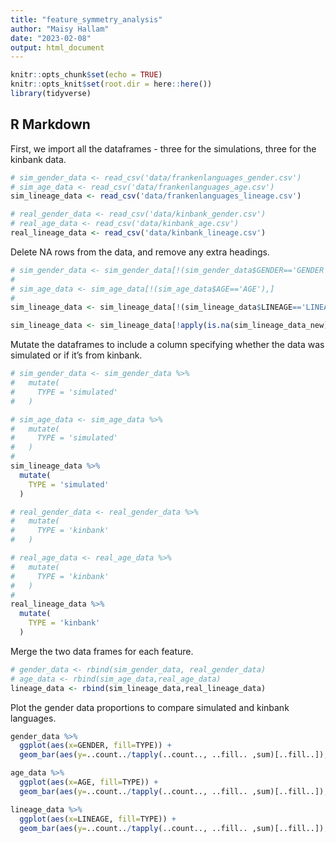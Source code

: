 ```yaml
---
title: "feature_symmetry_analysis"
author: "Maisy Hallam"
date: "2023-02-08"
output: html_document
---
```


```r
knitr::opts_chunk$set(echo = TRUE)
knitr::opts_knit$set(root.dir = here::here())
library(tidyverse)

```

## R Markdown

First, we import all the dataframes - three for the simulations, three for the
kinbank data.

```r
# sim_gender_data <- read_csv('data/frankenlanguages_gender.csv')
# sim_age_data <- read_csv('data/frankenlanguages_age.csv')
sim_lineage_data <- read_csv('data/frankenlanguages_lineage.csv')

# real_gender_data <- read_csv('data/kinbank_gender.csv')
# real_age_data <- read_csv('data/kinbank_age.csv')
real_lineage_data <- read_csv('data/kinbank_lineage.csv')


```

Delete NA rows from the data, and remove any extra headings.

```r
# sim_gender_data <- sim_gender_data[!(sim_gender_data$GENDER=='GENDER'),]
# 
# sim_age_data <- sim_age_data[!(sim_age_data$AGE=='AGE'),]
# 
sim_lineage_data <- sim_lineage_data[!(sim_lineage_data$LINEAGE=='LINEAGE'),]

sim_lineage_data <- sim_lineage_data[!apply(is.na(sim_lineage_data_new) | sim_lineage_data_new == "", 1, all),]

```

Mutate the dataframes to include a column specifying whether the data was simulated
or if it's from kinbank.

```r

# sim_gender_data <- sim_gender_data %>%
#   mutate(
#     TYPE = 'simulated'
#   )

# sim_age_data <- sim_age_data %>%
#   mutate(
#     TYPE = 'simulated'
#   )
# 
sim_lineage_data %>%
  mutate(
    TYPE = 'simulated'
  )

# real_gender_data <- real_gender_data %>%
#   mutate(
#     TYPE = 'kinbank'
#   )

# real_age_data <- real_age_data %>%
#   mutate(
#     TYPE = 'kinbank'
#   )
# 
real_lineage_data %>%
  mutate(
    TYPE = 'kinbank'
  )

```

Merge the two data frames for each feature.

```r
# gender_data <- rbind(sim_gender_data, real_gender_data)
# age_data <- rbind(sim_age_data,real_age_data)
lineage_data <- rbind(sim_lineage_data,real_lineage_data)

```

Plot the gender data proportions to compare simulated and kinbank languages.

```r
gender_data %>%
  ggplot(aes(x=GENDER, fill=TYPE)) +
  geom_bar(aes(y=..count../tapply(..count.., ..fill.. ,sum)[..fill..]), position='dodge')


```


```r
age_data %>%
  ggplot(aes(x=AGE, fill=TYPE)) +
  geom_bar(aes(y=..count../tapply(..count.., ..fill.. ,sum)[..fill..]), position='dodge')
```

```r
lineage_data %>%
  ggplot(aes(x=LINEAGE, fill=TYPE)) +
  geom_bar(aes(y=..count../tapply(..count.., ..fill.. ,sum)[..fill..]), position='dodge')
```



